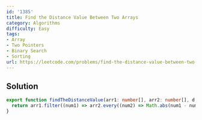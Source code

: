 ```yaml
---
id: '1385'
title: Find the Distance Value Between Two Arrays
category: Algorithms
difficulty: Easy
tags:
- Array
- Two Pointers
- Binary Search
- Sorting
url: https://leetcode.com/problems/find-the-distance-value-between-two-arrays
---
```


## Solution

```typescript filename="solution.ts" copy
export function findTheDistanceValue(arr1: number[], arr2: number[], d: number): number {
  return arr1.filter((num1) => arr2.every((num2) => Math.abs(num1 - num2) > d)).length;
}
```

